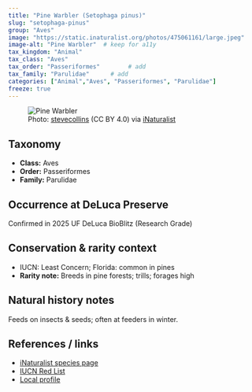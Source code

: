 ```yaml
---
title: "Pine Warbler (Setophaga pinus)"
slug: "setophaga-pinus"
group: "Aves"
image: "https://static.inaturalist.org/photos/475061161/large.jpeg"        # keep for thumbnails
image-alt: "Pine Warbler"  # keep for a11y
tax_kingdom: "Animal"
tax_class: "Aves"
tax_order: "Passeriformes"        # add
tax_family: "Parulidae"      # add
categories: ["Animal","Aves", "Passeriformes", "Parulidae"]
freeze: true
---
```


<figure class="species-figure">
  <img src="https://static.inaturalist.org/photos/475061161/large.jpeg" alt="Pine Warbler" class="species-photo" />
  <figcaption class="photo-credit">Photo: <a href="https://www.inaturalist.org/people/stevecollins">stevecollins</a> (CC BY 4.0) via <a href="https://www.inaturalist.org/observations/264561137">iNaturalist</a></figcaption>
</figure>

## Taxonomy
- **Class:** Aves
- **Order:** Passeriformes
- **Family:** Parulidae

## Occurrence at DeLuca Preserve
Confirmed in 2025 UF DeLuca BioBlitz (Research Grade)

## Conservation & rarity context
- IUCN: Least Concern; Florida: common in pines
- **Rarity note:** Breeds in pine forests; trills; forages high

## Natural history notes
Feeds on insects & seeds; often at feeders in winter.

## References / links
- [iNaturalist species page](https://www.inaturalist.org/taxa/145244-Setophaga-pinus)
- [IUCN Red List](NA)
- [Local profile](NA)
